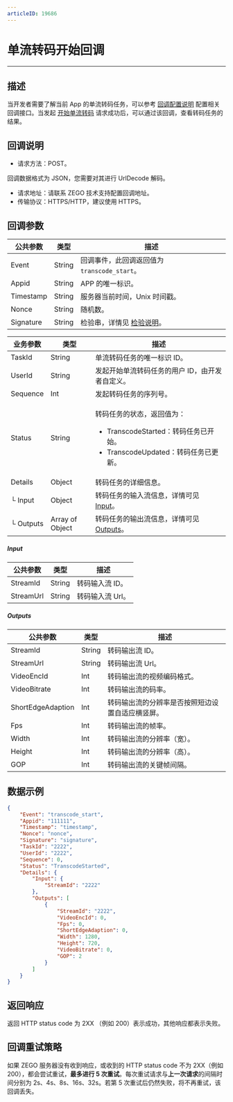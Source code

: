 ```yaml
---
articleID: 19686
---
```



# 单流转码开始回调

- - -

## 描述

当开发者需要了解当前 App 的单流转码任务，可以参考 [回调配置说明](!Callback/Configuration_Instructions) 配置相关回调接口。当发起 [开始单流转码](!Start_single_stream_transcoding) 请求成功后，可以通过该回调，查看转码任务的结果。

## 回调说明

- 请求方法：POST。

<Note title="说明">

 
  回调数据格式为 JSON，您需要对其进行 UrlDecode 解码。
   
</Note>



- 请求地址：请联系 ZEGO 技术支持配置回调地址。
- 传输协议：HTTPS/HTTP，建议使用 HTTPS。

## 回调参数

| 公共参数 | 类型 | 描述 |
|---|---|---|
| Event | String | 回调事件，此回调返回值为 <code>transcode_start</code>。 |
| Appid | String | APP 的唯一标识。 |
| Timestamp | String | 服务器当前时间，Unix 时间戳。 |
| Nonce | String | 随机数。 |
| Signature | String | 检验串，详情见 [检验说明](!Callback/Overview)。 |

| 业务参数 | 类型 | 描述 |
|---|---|---|
| TaskId | String | 单流转码任务的唯一标识 ID。 |
| UserId | String | 发起开始单流转码任务的用户 ID，由开发者自定义。 |
| Sequence | Int | 发起转码任务的序列号。 |
| Status | String | <p>转码任务的状态，返回值为：</p><ul><li>TranscodeStarted：转码任务已开始。</li><li>TranscodeUpdated：转码任务已更新。</li></ul> |
| Details | Object | 转码任务的详细信息。 |
| └ Input | Object | 转码任务的输入流信息，详情可见[Input](#Input)。 |
| └ Outputs | Array of Object | 转码任务的输出流信息，详情可见[Outputs](#Outputs)。 |

##### Input
| 公共参数 | 类型 | 描述 |
|---|---|---|
| StreamId | String | 转码输入流 ID。 |
| StreamUrl | String | 转码输入流 Url。 |

##### Outputs
| 公共参数 | 类型 | 描述 |
|---|---|---|
| StreamId | String | 转码输出流 ID。 |
| StreamUrl | String | 转码输出流 Url。 |
| VideoEncId | Int | 转码输出流的视频编码格式。 |
| VideoBitrate | Int | 转码输出流的码率。 |
| ShortEdgeAdaption | Int | 转码输出流的分辨率是否按照短边设置自适应横竖屏。 |
| Fps | Int | 转码输出流的帧率。 |
| Width | Int | 转码输出流的分辨率（宽）。 |
| Height | Int | 转码输出流的分辨率（高）。 |
| GOP | Int | 转码输出流的关键帧间隔。 |



## 数据示例

```json
{
    "Event": "transcode_start",
    "Appid": "111111",
    "Timestamp": "timestamp",
    "Nonce": "nonce",
    "Signature": "signature",
    "TaskId": "2222",
    "UserId": "2222",
    "Sequence": 0,
    "Status": "TranscodeStarted",
    "Details": {
        "Input": {
            "StreamId": "2222"
        },
        "Outputs": [
            {
                "StreamId": "2222",
                "VideoEncId": 0,
                "Fps": 0,
                "ShortEdgeAdaption": 0,
                "Width": 1280,
                "Height": 720,
                "VideoBitrate": 0,
                "GOP": 2
            }
        ]
    }
}
```

## 返回响应

返回 HTTP status code 为 2XX （例如 200）表示成功，其他响应都表示失败。


## 回调重试策略

如果 ZEGO 服务器没有收到响应，或收到的 HTTP status code 不为 2XX（例如 200），都会尝试重试，**最多进行 5 次重试**。每次重试请求与**上一次请求**的间隔时间分别为 2s、4s、8s、16s、32s。若第 5 次重试后仍然失败，将不再重试，该回调丢失。
